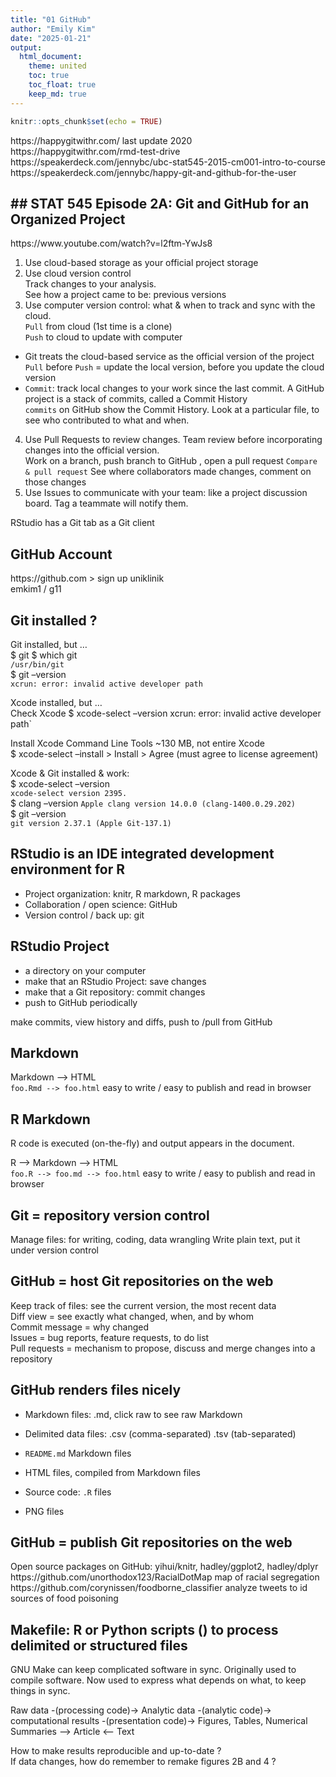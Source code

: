 ```yaml
---
title: "01 GitHub"
author: "Emily Kim"
date: "2025-01-21"
output: 
  html_document:   
    theme: united  
    toc: true
    toc_float: true
    keep_md: true  
---
```


```r
knitr::opts_chunk$set(echo = TRUE)
```

https://happygitwithr.com/  last update 2020  
https://happygitwithr.com/rmd-test-drive 
https://speakerdeck.com/jennybc/ubc-stat545-2015-cm001-intro-to-course
https://speakerdeck.com/jennybc/happy-git-and-github-for-the-user  

## ## STAT 545 Episode 2A: Git and GitHub for an Organized Project
https://www.youtube.com/watch?v=l2ftm-YwJs8  

1) Use cloud-based storage as your official project storage 
2) Use cloud version control   
  Track changes to your analysis.    
   See how a project came to be: previous versions     
3) Use computer version control:  what & when to track and sync with the cloud.  
  `Pull` from cloud (1st time is a clone)  
  `Push` to cloud to update with computer  
* Git treats the cloud-based service as the official version of the project  
  `Pull` before `Push` = update the local version, before you update the cloud version    
* `Commit`:  track local changes to your work since the last commit. 
  A GitHub project is a stack of commits, called a Commit History         
  `commits` on GitHub show the Commit History. Look at a particular file, to see who contributed to what and when.   
4) Use Pull Requests to review changes. Team review before incorporating changes into the official version.  
  Work on a branch, push branch to GitHub , open a pull request `Compare & pull request`
  See where collaborators made changes, comment on those changes  
5) Use Issues to communicate with your team:  like a project discussion board. Tag a teammate will notify them.
  
RStudio has a Git tab as a Git client  

## GitHub Account  
https://github.com > sign up uniklinik      
emkim1 / g11

## Git installed ?   

Git installed, but ...  
$ git
$ which git   
`/usr/bin/git`   
$ git --version   
`xcrun: error: invalid active developer path`  

Xcode installed, but ...   
Check Xcode
$ xcode-select --version  `  
`xcrun: error: invalid active developer path` 

Install Xcode Command Line Tools ~130 MB, not entire Xcode  
$ xcode-select --install	> Install > Agree (must agree to license agreement)

Xcode & Git installed & work:           
$ xcode-select --version   
`xcode-select version 2395.`  
$ clang --version
`Apple clang version 14.0.0 (clang-1400.0.29.202)`  
$ git --version  
`git version 2.37.1 (Apple Git-137.1)`  


## RStudio is an IDE integrated development environment for R

* Project organization: knitr, R markdown, R packages  
* Collaboration / open science: GitHub   
* Version control / back up: git  

## RStudio Project  
* a directory on your computer  
* make that an RStudio Project: save changes      
* make that a Git repository: commit changes     
* push to GitHub periodically   

make commits, view history and diffs, push to /pull from GitHub

## Markdown

Markdown --> HTML  
`foo.Rmd --> foo.html` 
easy to write / easy to publish and read in browser   

## R Markdown   
R code is executed (on-the-fly) and output appears in the document.  

R --> Markdown --> HTML  
`foo.R --> foo.md --> foo.html` 
easy to write / easy to publish and read in browser   

## Git = repository version control        
Manage files: for writing, coding, data wrangling 
Write plain text, put it under version control   

## GitHub = host Git repositories on the web
Keep track of files: see the current version, the most recent data   
Diff view = see exactly what changed, when, and by whom  
Commit message = why changed  
Issues = bug reports, feature requests, to do list  
Pull requests = mechanism to propose, discuss and merge changes into a repository  

## GitHub renders files nicely   

* Markdown files: .md, click raw to see raw Markdown    
* Delimited data files: .csv (comma-separated) .tsv (tab-separated)

* `README.md` Markdown files  
* HTML files, compiled from Markdown files  
* Source code: `.R` files
* PNG files   

## GitHub = publish Git repositories on the web

Open source packages on GitHub: yihui/knitr, hadley/ggplot2, hadley/dplyr  
https://github.com/unorthodox123/RacialDotMap  map of racial segregation    
https://github.com/corynissen/foodborne_classifier analyze tweets to id sources of food poisoning  

## Makefile: R or Python scripts () to process delimited or structured files 
GNU Make can keep complicated software in sync. Originally used to compile software. Now used to express what depends on what, to keep things in sync.    

Raw data -(processing code)-> Analytic data -(analytic code)-> computational results -(presentation code)-> Figures, Tables, Numerical Summaries --> Article  <-- Text

How to make results reproducible and up-to-date ?  
If data changes, how do remember to remake figures 2B and 4 ? 



